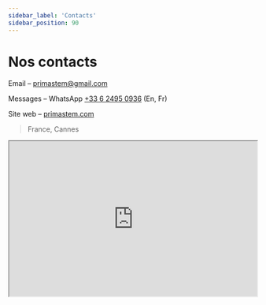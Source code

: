 ```yaml
---
sidebar_label: 'Contacts'
sidebar_position: 90
---
```


# Nos contacts

Email – [primastem@gmail.com](mailto:primastem@gmail.com)

Messages – WhatsApp [+33 6 2495 0936](https://api.whatsapp.com/send?phone=33624950936) (En, Fr)

Site web – [primastem.com](https://primastem.com)

> France, Cannes

<iframe src="https://www.google.com/maps/embed?pb=!1m18!1m12!1m3!1d92551.38938437164!2d6.9270504926141205!3d43.53922815494842!2m3!1f0!2f0!3f0!3m2!1i1024!2i768!4f13.1!3m3!1m2!1s0x12ce8180530cffff%3A0x40819a5fd979e20!2sCannes!5e0!3m2!1sen!2sfr!4v1720692560775!5m2!1sen!2sfr" width="100%" height="315" allowfullscreen="" loading="lazy" referrerpolicy="no-referrer-when-downgrade"></iframe>
